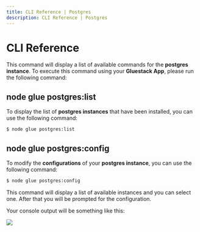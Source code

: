 ```yaml
---
title: CLI Reference | Postgres
description: CLI Reference | Postgres
---
```



<Meta title="Postgres Plugin/CLI Reference" />

# CLI Reference

This command will display a list of available commands for the **postgres instance**.
To execute this command using your **Gluestack App**, please run the following command:

## node glue postgres:list

To display the list of **postgres instances** that have been installed, you can use the following command:
```sh
$ node glue postgres:list
```

## node glue postgres:config

To modify the **configurations** of your **postgres instance**, you can use the following command:

```sh
$ node glue postgres:config
```

This command will display a list of available instances and you can select one.
After that you will be prompted for the configuration.

Your console output will be something like this:

<img src='/assets/PostgresCliReference.png'/>
